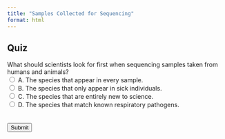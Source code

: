 ```yaml
---
title: "Samples Collected for Sequencing"
format: html
---
```


## Quiz

<form id="quiz">
    <label for="question1">What should scientists look for first when sequencing samples taken from humans and animals?</label><br>
    <input type="radio" id="answer1" name="question1" value="A"> A. The species that appear in every sample.<br>
    <input type="radio" id="answer2" name="question1" value="B"> B. The species that only appear in sick individuals.<br>
    <input type="radio" id="answer3" name="question1" value="C"> C. The species that are entirely new to science.<br>
    <input type="radio" id="answer4" name="question1" value="D"> D. The species that match known respiratory pathogens.<br>
    <br>
    <br>
    <input type="button" value="Submit" onclick="checkAnswers()">
</form>

<p id="result"></p>

<script>
    function checkAnswers() {
        var correct = document.getElementById('answer2').checked;
        var resultText = correct ? "Correct! Scientists should look for organisms found only in infected individuals but absent in healthy ones. What do you think? Do you think this could help distingush between normal background microbes and a potential pathogen?" : "Incorrect. Think carefully!";
        document.getElementById('result').innerText = resultText;
    }
</script>